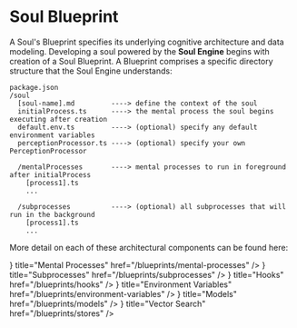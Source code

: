 # Soul Blueprint

A Soul's Blueprint specifies its underlying cognitive architecture and data modeling. Developing a soul powered by the **Soul Engine** begins with creation of a Soul Blueprint. A Blueprint comprises a specific directory structure that the Soul Engine understands:

```
package.json
/soul
  [soul-name].md         ----> define the context of the soul
  initialProcess.ts      ----> the mental process the soul begins executing after creation
  default.env.ts         ----> (optional) specify any default environment variables
  perceptionProcessor.ts ----> (optional) specify your own PerceptionProcessor
  
  /mentalProcesses       ----> mental processes to run in foreground after initialProcess
    [process1].ts
    ...

  /subprocesses          ----> (optional) all subprocesses that will run in the background
    [process1].ts
    ...
```

More detail on each of these architectural components can be found here:



<Cards>
  <Card
    icon={<MdPsychology />}
    title="Mental Processes"
    href="/blueprints/mental-processes"
  />
  <Card
    icon={<FaSitemap />}
    title="Subprocesses"
    href="/blueprints/subprocesses"
  />
  <Card
    icon={<FaAnchor />}
    title="Hooks"
    href="/blueprints/hooks"
  />
  <Card
    icon={<MdSettingsSystemDaydream />}
    title="Environment Variables"
    href="/blueprints/environment-variables"
  />
  <Card
    icon={<FaCubes />}
    title="Models"
    href="/blueprints/models"
  />
  <Card
    icon={<FaExchangeAlt />}
    title="Vector Search"
    href="/blueprints/stores"
  />
</Cards>